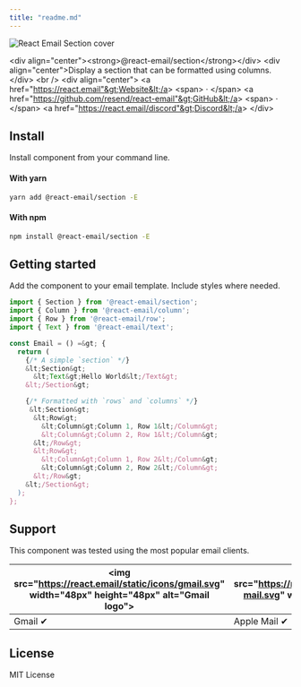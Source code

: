 ```yaml
---
title: "readme.md"
---
```


![React Email Section cover](https://react.email/static/covers/section.png)

&lt;div align="center"&gt;&lt;strong&gt;@react-email/section&lt;/strong&gt;&lt;/div&gt;
&lt;div align="center"&gt;Display a section that can be formatted using columns.&lt;/div&gt;
&lt;br /&gt;
&lt;div align="center"&gt;
&lt;a href="https://react.email"&gt;Website&lt;/a&gt; 
&lt;span&gt; · &lt;/span&gt;
&lt;a href="https://github.com/resend/react-email"&gt;GitHub&lt;/a&gt; 
&lt;span&gt; · &lt;/span&gt;
&lt;a href="https://react.email/discord"&gt;Discord&lt;/a&gt;
&lt;/div&gt;

## Install

Install component from your command line.

#### With yarn

```sh
yarn add @react-email/section -E
```

#### With npm

```sh
npm install @react-email/section -E
```

## Getting started

Add the component to your email template. Include styles where needed.

```jsx
import { Section } from '@react-email/section';
import { Column } from '@react-email/column';
import { Row } from '@react-email/row';
import { Text } from '@react-email/text';

const Email = () =&gt; {
  return (
    {/* A simple `section` */}
    &lt;Section&gt;
      &lt;Text&gt;Hello World&lt;/Text&gt;
    &lt;/Section&gt;

    {/* Formatted with `rows` and `columns` */}
     &lt;Section&gt;
      &lt;Row&gt;
        &lt;Column&gt;Column 1, Row 1&lt;/Column&gt;
        &lt;Column&gt;Column 2, Row 1&lt;/Column&gt;
      &lt;/Row&gt;
      &lt;Row&gt;
        &lt;Column&gt;Column 1, Row 2&lt;/Column&gt;
        &lt;Column&gt;Column 2, Row 2&lt;/Column&gt;
      &lt;/Row&gt;
    &lt;/Section&gt;
  );
};
```

## Support

This component was tested using the most popular email clients.

| &lt;img src="https://react.email/static/icons/gmail.svg" width="48px" height="48px" alt="Gmail logo"&gt; | &lt;img src="https://react.email/static/icons/apple-mail.svg" width="48px" height="48px" alt="Apple Mail"&gt; | &lt;img src="https://react.email/static/icons/outlook.svg" width="48px" height="48px" alt="Outlook logo"&gt; | &lt;img src="https://react.email/static/icons/yahoo-mail.svg" width="48px" height="48px" alt="Yahoo! Mail logo"&gt; | &lt;img src="https://react.email/static/icons/hey.svg" width="48px" height="48px" alt="HEY logo"&gt; | &lt;img src="https://react.email/static/icons/superhuman.svg" width="48px" height="48px" alt="Superhuman logo"&gt; |
| -------------------------------------------------------------------------------------------------- | ------------------------------------------------------------------------------------------------------- | ------------------------------------------------------------------------------------------------------ | ------------------------------------------------------------------------------------------------------------- | ---------------------------------------------------------------------------------------------- | ------------------------------------------------------------------------------------------------------------ |
| Gmail ✔                                                                                           | Apple Mail ✔                                                                                           | Outlook ✔                                                                                             | Yahoo! Mail ✔                                                                                                | HEY ✔                                                                                         | Superhuman ✔                                                                                                |

## License

MIT License
